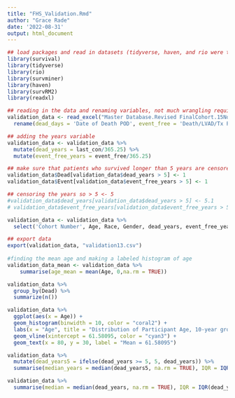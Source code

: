 ```yaml
---
title: "FHS_Validation.Rmd"
author: "Grace Rade"
date: '2022-08-31'
output: html_document
---
```

```r
## load packages and read in datasets (tidyverse, haven, and rio were the only packages that I actually needed for this)
library(survival)
library(tidyverse)
library(rio)
library(survminer)
library(haven)
library(survRM2)
library(readxl)

## reading in the data and renaming variables, not much wrangling required for this data
validation_data <- read_excel("Master Database.Revised FinalCohort.15Nov22.xlsx") %>% 
  rename(dead_days = 'Date of Death POD', event_free = 'Death/LVAD/Tx POD', last_con = 'Last Known Status  POD', Event = 'Death/LVAD/Tx', TXB_group1 = 'TXB2-M (>/=1500) Group', TXB_group2 = 'TXB2-M (>1291)', EGFR_group = 'TXB2-M/eGFR Group') 

## adding the years variable
validation_data <- validation_data %>% 
  mutate(dead_years = last_con/365.25) %>% 
  mutate(event_free_years = event_free/365.25)

## make sure that patients who survived longer than 5 years are censored
validation_data$Dead[validation_data$dead_years > 5] <- 1
validation_data$Event[validation_data$event_free_years > 5] <- 1

## censoring the years so > 5 <- 5
#validation_data$dead_years[validation_data$dead_years > 5] <- 5.1
# validation_data$event_free_years[validation_data$event_free_years > 5] <- 1

validation_data <- validation_data %>% 
  select('Cohort Number', Age, Race, Gender, dead_years, event_free_years, Dead, Event, TXB_group1, TXB_group2, EGFR_group)

## export data
export(validation_data, "validation13.csv")
  
#finding the mean age and making a labeled histogram of age
validation_data_mean <- validation_data %>% 
    summarise(age_mean = mean(Age, 0,na.rm = TRUE))

validation_data %>% 
  group_by(Dead) %>% 
  summarize(n())

validation_data %>% 
  ggplot(aes(x = Age)) + 
  geom_histogram(binwidth = 10, color = "coral2") +
  labs(x = "Age", title = "Distribution of Participant Age, 10-year groups") +
  geom_vline(xintercept = 61.58095, color = "cyan3") +
  geom_text(x = 80, y = 30, label = "Mean = 61.58095")

validation_data %>% 
  mutate(dead_years5 = ifelse(dead_years >= 5, 5, dead_years)) %>% 
  summarise(median_years = median(dead_years5, na.rm = TRUE), IQR = IQR(dead_years5, na.rm = TRUE), quant25 = quantile(dead_years5, probs = (0.25), na.rm = TRUE), quant75 = quantile(dead_years5, probs = (0.75), na.rm = TRUE))

validation_data %>% 
  summarise(median = median(dead_years, na.rm = TRUE), IQR = IQR(dead_years, na.rm = TRUE), quant25 = quantile(dead_years, probs = (0.25), na.rm = TRUE), quant75 = quantile(dead_years, probs = (0.75), na.rm = TRUE))
```

